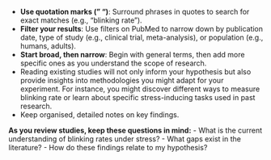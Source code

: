 - **Use quotation marks (" ")**: Surround phrases in quotes to search for exact matches (e.g., "blinking rate").
- **Filter your results**: Use filters on PubMed to narrow down by publication date, type of study (e.g., clinical trial, meta-analysis), or population (e.g., humans, adults).
- **Start broad, then narrow**: Begin with general terms, then add more specific ones as you understand the scope of research.
- Reading existing studies will not only inform your hypothesis but also provide insights into methodologies you might adapt for your experiment. For instance, you might discover different ways to measure blinking rate or learn about specific stress-inducing tasks used in past research.
- Keep organised, detailed notes on key findings.

**As you review studies, keep these questions in mind:**
- What is the current understanding of blinking rates under stress?
- What gaps exist in the literature?
- How do these findings relate to my hypothesis?
